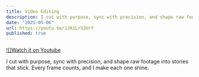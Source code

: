 ```yaml
---
title: Video Editing
description: I cut with purpose, sync with precision, and shape raw footage into stories that stick. Every frame counts, and I make each one shine.
date: "2025-05-06"
url: https://youtu.be/1JA1LrS2UrY
published: true
---
```



[![]Watch it on Youtube](https://youtu.be/1JA1LrS2UrY)

I cut with purpose, sync with precision, and shape raw footage into stories that stick. Every frame counts, and I make each one shine.
